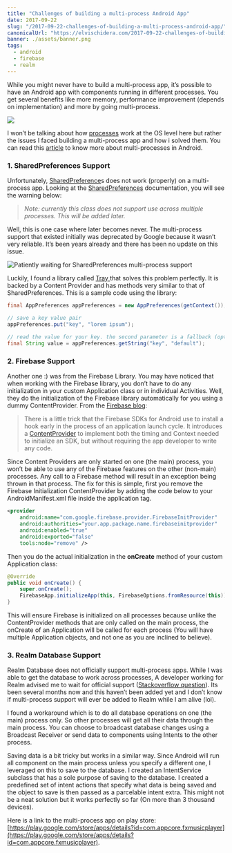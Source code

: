 ```yaml
---
title: "Challenges of building a multi-process Android App"
date: 2017-09-22
slug: "/2017-09-22-challenges-of-building-a-multi-process-android-app/"
canonicalUrl: "https://elvischidera.com/2017-09-22-challenges-of-building-a-multi-process-android-app/"
banner: ./assets/banner.png
tags:
  - android
  - firebase
  - realm
---
```


While you might never have to build a multi-process app, it’s possible to have an Android app with components running in different processes. You get several benefits like more memory, performance improvement (depends on implementation) and more by going multi-process.

![](./assets/banner.png)

I won’t be talking about how [processes](http://developer.android.com/guide/components/processes-and-threads.html#Processes) work at the OS level here but rather the issues I faced building a multi-process app and how i solved them. You can read this [article](https://medium.com/@rotxed/going-multiprocess-on-android-52975ed8863c) to know more about multi-processes in Android.

### 1. SharedPreferences Support

Unfortunately, [SharedPreference](http://developer.android.com/reference/android/content/SharedPreferences.html)s does not work (properly) on a multi-process app. Looking at the [SharedPreferences](http://developer.android.com/reference/android/content/SharedPreferences.html) documentation, you will see the warning below:
>  *Note: currently this class does not support use across multiple processes. This will be added later.*

Well, this is one case where later becomes never. The multi-process support that existed initially was deprecated by Google because it wasn’t very reliable. It’s been years already and there has been no update on this issue.

![Patiently waiting for SharedPreferences multi-process support](./assets/still_waiting_meme.jpeg)

Luckily, I found a library called [Tray ](https://github.com/grandcentrix/tray)that solves this problem perfectly. It is backed by a Content Provider and has methods very similar to that of SharedPreferences. This is a sample code using the library:

```java:title=Component.java
final AppPreferences appPreferences = new AppPreferences(getContext());

// save a key value pair
appPreferences.put("key", "lorem ipsum");
    
// read the value for your key. the second parameter is a fallback (optional otherwise throws)
final String value = appPreferences.getString("key", "default");
```

### 2. Firebase Support

Another one :) was from the Firebase Library. You may have noticed that when working with the Firebase library, you don’t have to do any initialization in your custom Application class or in individual Activities. Well, they do the initialization of the Firebase library automatically for you using a dummy ContentProvider. From the [Firebase blog](https://firebase.googleblog.com/2016/12/how-does-firebase-initialize-on-android.html):
>  There is a little trick that the Firebase SDKs for Android use to install a hook early in the process of an application launch cycle. It introduces a [ContentProvider](https://developer.android.com/reference/android/content/ContentProvider.html) to implement both the timing and Context needed to initialize an SDK, but without requiring the app developer to write any code.

Since Content Providers are only started on one (the main) process, you won’t be able to use any of the Firebase features on the other (non-main) processes. Any call to a Firebase method will result in an exception being thrown in that process. The fix for this is simple, first you remove the Firebase Initialization ContentProvider by adding the code below to your AndroidManifest.xml file inside the application tag.

```xml:title=AndroidManifest.xml
<provider
    android:name="com.google.firebase.provider.FirebaseInitProvider"
    android:authorities="your.app.package.name.firebaseinitprovider"
    android:enabled="true"
    android:exported="false"
    tools:node="remove" />
```

Then you do the actual initialization in the **onCreate** method of your custom Application class:

```java:title=Application.java
@Override
public void onCreate() {
    super.onCreate();
    FirebaseApp.initializeApp(this, FirebaseOptions.fromResource(this));
}
```

This will ensure Firebase is initialized on all processes because unlike the ContentProvider methods that are only called on the main process, the onCreate of an Application will be called for each process (You will have multiple Application objects, and not one as you are inclined to believe).

### 3. Realm Database Support

Realm Database does not officially support multi-process apps. While I was able to get the database to work across processes, A developer working for Realm advised me to wait for official support ([Stackoverflow question](https://stackoverflow.com/questions/42733931/realm-multi-process-best-practice)). Its been several months now and this haven’t been added yet and I don’t know if multi-process support will ever be added to Realm while I am alive (lol).

I found a workaround which is to do all database operations on one (the main) process only. So other processes will get all their data through the main process. You can choose to broadcast database changes using a Broadcast Receiver or send data to components using Intents to the other process.

Saving data is a bit tricky but works in a similar way. Since Android will run all component on the main process unless you specify a different one, I leveraged on this to save to the database. I created an IntentService subclass that has a sole purpose of saving to the database. I created a predefined set of intent actions that specify what data is being saved and the object to save is then passed as a parcelable intent extra. This might not be a neat solution but it works perfectly so far (On more than 3 thousand devices).

Here is a link to the multi-process app on play store: [https://play.google.com/store/apps/details?id=com.appcore.fxmusicplayer](https://play.google.com/store/apps/details?id=com.appcore.fxmusicplayer).